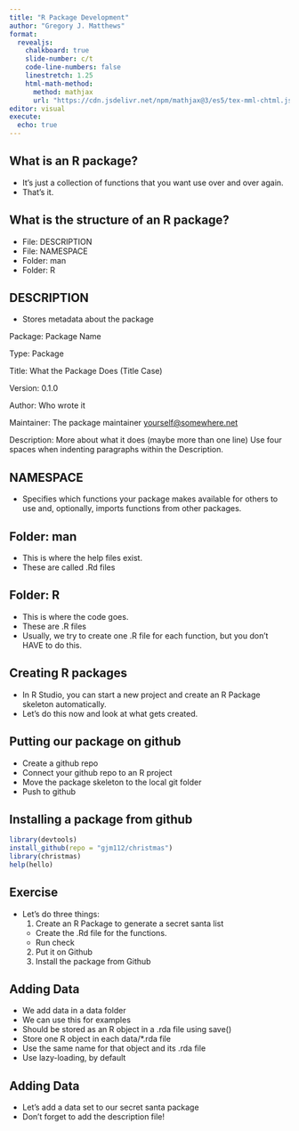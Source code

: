 ```yaml
---
title: "R Package Development"
author: "Gregory J. Matthews"
format: 
  revealjs:
    chalkboard: true
    slide-number: c/t
    code-line-numbers: false
    linestretch: 1.25
    html-math-method:
      method: mathjax
      url: "https://cdn.jsdelivr.net/npm/mathjax@3/es5/tex-mml-chtml.js"
editor: visual
execute: 
  echo: true
---
```



## What is an R package? 
  - It's just a collection of functions that you want use over and over again.  
  - That's it.  

## What is the structure of an R package? 
  - File: DESCRIPTION
  - File: NAMESPACE
  - Folder: man
  - Folder: R
  
## DESCRIPTION
  - Stores metadata about the package

Package: Package Name

Type: Package

Title: What the Package Does (Title Case)

Version: 0.1.0

Author: Who wrote it

Maintainer: The package maintainer <yourself@somewhere.net>

Description: More about what it does (maybe more than one line)
    Use four spaces when indenting paragraphs within the Description.
    

## NAMESPACE
  - Specifies which functions your package makes available for others to use and, optionally, imports functions from other packages.

## Folder: man
  - This is where the help files exist. 
  - These are called .Rd files

## Folder: R
  - This is where the code goes.
  - These are .R files
  - Usually, we try to create one .R file for each function, but you don't HAVE to do this.  

## Creating R packages
  - In R Studio, you can start a new project and create an R Package skeleton automatically. 
  - Let's do this now and look at what gets created.

## Putting our package on github
  - Create a github repo
  - Connect your github repo to an R project
  - Move the package skeleton to the local git folder
  - Push to github
  
<!-- https://web.mit.edu/insong/www/pdf/rpackage_instructions.pdf -->
## Installing a package from github

```r
library(devtools)
install_github(repo = "gjm112/christmas")
library(christmas)
help(hello)
```

## Exercise
  - Let's do three things: 
    1. Create an R Package to generate a secret santa list
      - Create the .Rd file for the functions.  
      - Run check
    2. Put it on Github
    3. Install the package from Github
    
## Adding Data

  - We add data in a data folder 
  - We can use this for examples
  - Should be stored as an R object in a .rda file using save()
  - Store one R object in each data/*.rda file
  - Use the same name for that object and its .rda file
  - Use lazy-loading, by default
  
## Adding Data

  - Let's add a data set to our secret santa package
  - Don't forget to add the description file!
  
  
    
    
  

  